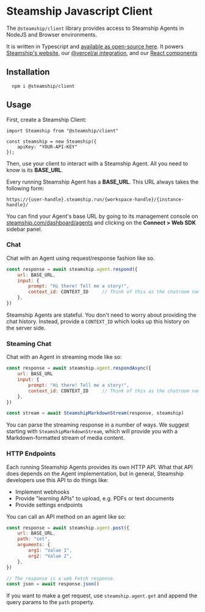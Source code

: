 # Steamship Javascript Client

The `@steamship/client` library provides access to Steamship Agents in NodeJS and Browser environments.

It is written in Typescript and [available as open-source here](https://github.com/steamship-core/steamship-frontend/tree/main/packages/client). It powers [Steamship's website](https://steamship.com), our [@vercel/ai integration](web-streaming/vercel), and our [React components](react)

## Installation

```
  npm i @steamship/client
```

## Usage

First, create a Steamship Client:

```
import Steamship from "@steamship/client"

const steamship = new Steamship({
    apiKey: "YOUR-API-KEY"
});
```

Then, use your client to interact with a Steamship Agent. All you need to know is its **BASE_URL**.

Every running Steamship Agent has a **BASE_URL**.
This URL always takes the following form:

```
https://{user-handle}.steamship.run/{workspace-handle}/{instance-handle}/
```

You can find your Agent's base URL by going to its management console on [steamship.com/dashboard/agents](https://www.steamship.com/dashboard/agents) and clicking on the **Connect > Web SDK** sidebar panel.

### Chat

Chat with an Agent using request/response fashion like so.

```javascript
const response = await steamship.agent.respond({
    url: BASE_URL,
    input: {
        prompt: "Hi there! Tell me a story!",
        context_id: CONTEXT_ID     // Think of this as the chatroom name.
    },
})
```

Steamship Agents are stateful.
You don't need to worry about providing the chat history.
Instead, provide a `CONTEXT_ID` which looks up this history on the server side.

### Steaming Chat

Chat with an Agent in streaming mode like so:

```javascript
const response = await steamship.agent.respondAsync({
    url: BASE_URL
    input: {
        prompt: "Hi there! Tell me a story!",
        context_id: CONTEXT_ID     // Think of this as the chatroom name.
    },
})

const stream = await SteamshipMarkdownStream(response, steamship)
```

You can parse the streaming response in a number of ways.
We suggest starting with `SteamshipMarkdownStream`, which will provide you with a Markdown-formatted stream of media content.

### HTTP Endpoints

Each running Steamship Agents provides its own HTTP API.
What that API does depends on the Agent implementation, but in general, Steamship developers use this API to do things like:

* Implement webhooks
* Provide "learning APIs" to upload, e.g. PDFs or text documents
* Provide settings endpoints

You can call an API method on an agent like so:

```javascript
const response = await steamship.agent.post({
    url: BASE_URL,
    path: "set",
    arguments: {
        arg1: "Value 1",
        arg2: "Value 2",
    },
})

// The response is a web Fetch response.
const json = await response.json()
```

If you want to make a get request, use `steamship.agent.get` and append the query params to the `path` property.